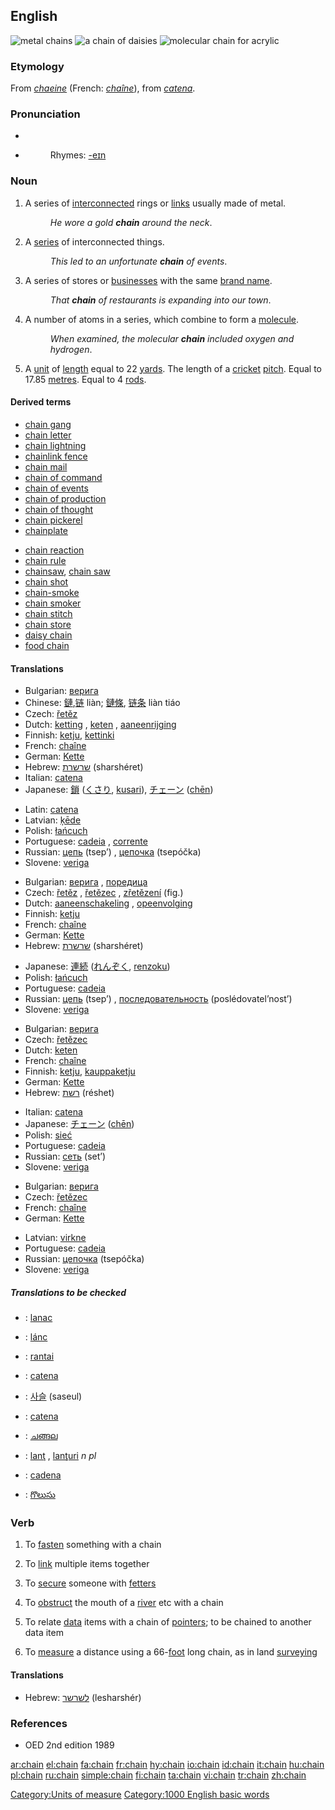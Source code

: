 {{wikipedia}}
==English==
[[Image:Chain.agr.jpg|thumb|right|metal chains]]
[[Image:Daisy_chain.JPG|thumb|right|a chain of daisies]]
[[Image:PMMA-chain.png|thumb|right|molecular chain for acrylic]]

===Etymology===
From {{OF.}} ''[[chaeine]]'' (French: ''[[chaîne]]''), from {{L.}} ''[[catena]]''.

===Pronunciation===
*{{IPA|/'ʧe:jn/}}
*{{audio|en-us-chain.ogg|Audio (US)}}
*:Rhymes: [[Rhymes:English:-eɪn|-eɪn]]

===Noun===
{{en-noun}}

# A series of [[interconnected]] rings or [[link]]s usually made of metal.
#: ''He wore a gold '''chain''' around the neck''.
# A [[series]] of interconnected things.
#: ''This led to an unfortunate '''chain''' of events''.
# A series of stores or [[business]]es with the same [[brand name]].
#: ''That '''chain''' of restaurants is expanding into our town''.
# A number of atoms in a series, which combine to form a [[molecule]].
#: ''When examined, the molecular '''chain''' included oxygen and hydrogen''.
# A [[unit]] of [[length]] equal to 22 [[yard]]s. The length of a [[cricket]] [[pitch]]. Equal to 17.85 [[metre]]s. Equal to 4 [[rod]]s.

====Derived terms====
{{top2}}
*[[chain gang]]
*[[chain letter]]
*[[chain lightning]]
*[[chainlink fence]]
*[[chain mail]]
*[[chain of command]]
*[[chain of events]]
*[[chain of production]]
*[[chain of thought]]
*[[chain pickerel]]
*[[chainplate]]
{{mid2}}
*[[chain reaction]]
*[[chain rule]]
*[[chainsaw]], [[chain saw]]
*[[chain shot]]
*[[chain-smoke]]
*[[chain smoker]]
*[[chain stitch]]
*[[chain store]]
*[[daisy chain]]
*[[food chain]]
{{bottom}}

====Translations====
{{trans-top|A series of interconnected rings or links}}
*Bulgarian: [[верига]] {{f}}
*Chinese: [[鏈]],[[链]] liàn; [[鏈條]], [[链条]] liàn tiáo
*Czech: [[řetěz]] {{m}}
*Dutch: [[ketting]] {{f}}, [[keten]] {{f}}, [[aaneenrijging]] {{f}}
*Finnish: [[ketju]], [[kettinki]]
*French: [[chaîne]] {{f}}
*German: [[Kette]] {{f}}
*Hebrew: [[שרשרת]] (sharshéret) {{f}}
*Italian: [[catena#Italian|catena]] {{f}}
*Japanese: [[鎖]] ([[くさり]], [[kusari]]), [[チェーン]] ([[chēn]])
{{trans-mid}}
*Latin: [[catena]] {{f}}
*Latvian: [[ķēde]] {{f}}
*Polish: [[łańcuch]] {{m}}
*Portuguese: [[cadeia]] {{f}}, [[corrente]] {{f}}
*Russian: [[цепь]] (tsep’) {{f}}, [[цепочка]] (tsepóčka) {{f}}
*Slovene: [[veriga]] {{f}}
{{trans-bottom}}

{{trans-top|A series of interconnected things}}
*Bulgarian: [[верига]] {{f}}, [[поредица]] {{f}}
*Czech: [[řetěz]] {{m}}, [[řetězec]] {{m}}, [[zřetězení]] {{n}} (fig.)
*Dutch: [[aaneenschakeling]] {{f}}, [[opeenvolging]] {{f}}
*Finnish: [[ketju]]
*French: [[chaîne]] {{f}}
*German: [[Kette]] {{f}}
*Hebrew: [[שרשרת]] (sharshéret) {{f}}
{{trans-mid}}
*Japanese: [[連続]] ([[れんぞく]], [[renzoku]])
*Polish: [[łańcuch]] {{m}}
*Portuguese: [[cadeia]] {{f}}
*Russian: [[цепь]] (tsep’) {{f}}, [[последовательность]] (poslédovatel’nost’) {{f}}
*Slovene: [[veriga]] {{f}}
{{trans-bottom}}

{{trans-top|A series of stores or businesses with the same brand name}}
*Bulgarian: [[верига]] {{f}}
*Czech: [[řetězec]] {{m}}
*Dutch: [[keten]] {{f}}
*French: [[chaîne]] {{f}}
*Finnish: [[ketju]], [[kauppaketju]]
*German: [[Kette]] {{f}}
*Hebrew: [[רשת]] (réshet) {{f}}
{{trans-mid}}
*Italian: [[catena#Italian|catena]] {{f}}
*Japanese: [[チェーン]] ([[chēn]])
*Polish: [[sieć]] {{f}}
*Portuguese: [[cadeia]] {{f}}
*Russian: [[сеть]] (set’) {{f}}
*Slovene: [[veriga]] {{f}}
{{trans-bottom}}

{{trans-top|A number of atoms in a series, which combine to form a molecule}}
*Bulgarian: [[верига]] {{f}}
*Czech: [[řetězec]] {{m}}
*French: [[chaîne]] {{f}}
*German: [[Kette]] {{f}}
{{trans-mid}}
*Latvian: [[virkne]] {{f}}
*Portuguese: [[cadeia]] {{f}}
*Russian: [[цепочка]] (tsepóčka) {{f}}
*Slovene: [[veriga]] {{f}}
{{trans-bottom}}

=====Translations to be checked=====
{{checktrans}}
{{top}}
*{{ttbc|Croatian}}: [[lanac]] {{m}}
*{{ttbc|Hungarian}}: [[lánc]]
*{{ttbc|Indonesian}}: [[rantai]]
*{{ttbc|Interlingua}}: [[catena]]
{{mid}}
*{{ttbc|Korean}}: [[사슬]] (saseul)
*{{ttbc|Latin}}: [[catena#Latin|catena]] {{f}}
*{{ttbc|Malayalam}}: [[ചങ്ങല]]
*{{ttbc|Romanian}}: [[lanţ]] {{n}}, [[lanţuri]] ''n pl''
*{{ttbc|Spanish}}: [[cadena]] {{f}}
*{{ttbc|Telugu}}: [[గొలుసు]]
{{bottom}}

===Verb===
{{en-verb}}

# {{transitive}} To [[fasten]] something with a chain
# {{intransitive}} To [[link]] multiple items together
# {{transitive}} To [[secure]] someone with [[fetter]]s
# {{transitive}} To [[obstruct]] the mouth of a [[river]] etc with a chain
# {{computing}} To relate [[data]] items with a chain of [[pointer]]s; to be chained to another data item
# {{transitive}} To [[measure]] a distance using a 66-[[foot]] long chain, as in land [[surveying]]

====Translations====
{{trans-top|To link together}}
*Hebrew: [[לשרשר]] (lesharshér)
{{trans-mid}}
{{trans-bottom}}

===References===
{{R:Century 1911}}
{{R:Webster 1913}}
*OED 2nd edition 1989

[[Category:Units of measure]]
[[Category:1000 English basic words]]

[[ar:chain]]
[[el:chain]]
[[fa:chain]]
[[fr:chain]]
[[hy:chain]]
[[io:chain]]
[[id:chain]]
[[it:chain]]
[[hu:chain]]
[[pl:chain]]
[[ru:chain]]
[[simple:chain]]
[[fi:chain]]
[[ta:chain]]
[[vi:chain]]
[[tr:chain]]
[[zh:chain]]